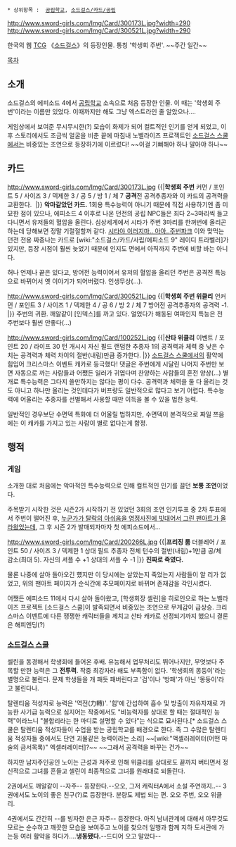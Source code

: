  * 상위항목 :  [[공립학교]], [[소드걸스/카드/공립]]

http://www.sword-girls.com/Img/Card/300173L.jpg?width=290 http://www.sword-girls.com/Img/Card/300521L.jpg?width=290

한국의 웹 [[TCG]] 《[[소드걸스]]》의 등장인물.
통칭 '학생회 주번'. ~~주간 일간~~

[[목차]]

== 소개 ==
소드걸스의 에피소드 4에서 [[공립학교]] 소속으로 처음 등장한 인물. 이 때는 '학생회 주번'이라는 이름만 있었다. 이때까지만 해도 그냥 엑스트라인 줄 알았으나….

게임상에서 보여준 무시무시한(?) 모습이 화제가 되어 컬트적인 인기를 얻게 되었고, 이후 스토리에서도 조금씩 얼굴을 비춘 끝에 마침내 노벨라이즈 프로젝트인 [[소드걸스 스쿨]]에서는 비중있는 조연으로 등장하기에 이르렀다! ~~이걸 기뻐해야 하나 말아야 하나~~

== 카드 ==
http://www.sword-girls.com/Img/Card/300173L.jpg
{{|'''학생회 주번''' 
커먼 / 포인트 5 / 사이즈 3 / 덱제한 3 / 공 5 / 방 1 / 체 7
'''공격'''전 공격추종자와 이 카드의 공격력을 교환한다. 
{{{#0000ff 여어 안녕? 이런 이른 아침에 나나이 네가 왠일이야? 게다가 그 마술도구는 뭐지?}}}|}}
'''악마같았던 카드.'''
1회용 특수능력이 아니기 때문에 직접 사용하기엔 좀 미묘한 점이 있으나, 에피소드 4 이후로 나온 던전의 공립 NPC들은 죄다 2~3마리씩 들고다니면서 유저들의 혈압을 올린다. 심상세계에서 시타가 주번 3마리를 한꺼번에 올리곤 하는데 당해보면 정말 기절절할꺼 같다. [http://www.sword-girls.com/Community/ScreenShot/View.aspx?BoardNo=9527&iPage=5&SearchArea=0&Keyword= 시타야 이러지마.. 아아..][http://www.sword-girls.com/Plus/Sketch/View.aspx?BoardNo=516&iPage=1&SearchArea=T&Keyword=파크 주번파크]
이와 맞먹는 던전 전용 짜증나는 카드로 [wiki:"소드걸스/카드/사립/에피소드 9" 레이디 트라벨러]가 있지만, 등장 시점이 훨씬 늦었기 때문에 인지도 면에서 아직까지 주번에 비할 바는 아니다.

허나 언제나 끝은 있다고, 방어전 능력이어서 유저의 혈압을 올리던 주번은 공격전 특능으로 바뀌어서 옛 이야기가 되어버렸다. 인생무상(...).


http://www.sword-girls.com/Img/Card/300521L.jpg
{{|'''학생회 주번 위클리'''
언커먼 / 포인트 3 / 사이즈 1 / 덱제한 4 / 공 6 / 방 2 / 체 7
방어전 공격추종자의 공격력 -1. 
{{{#blue 정말이지… 제가 무슨 목록도 아니고 이렇게 없는 취급 할건가요? 학생회 주번 중 에이스! 컴백입니다.}}}|}}
주번의 귀환. 깨알같이 [인덱스]를 까고 있다. 얼었다가 해동된 여파인지 특능은 전 주번보다 훨씬 안좋다(…)


http://www.sword-girls.com/Img/Card/100252L.jpg
{{|'''산타 위클리'''
이벤트 / 포인트 20 / 라이프 30
턴 개시시 자신 필드 랜덤한 추종자 1의 공격력과 체력 중 낮은 수치는 공격력과 체력 차이의 절반(내림)만큼 증가한다.
{{{#blue 압수에요! 가 아니라 선물이에요! 뺐었던 걸 돌려주는 게 선물이냐고요? 그러면 도로 압수해버릴 수도 있어요.}}}|}}
[[소드걸스 스쿨]]에서의 활약에 힘입어 크리스마스 이벤트 캐카로 등극했다! 댓글은 주번에게 시달린 나머지 주번만 보면 자동으로 까는 사람들과 어쨌든 일러가 귀엽다며 찬양하는 사람들의 혼전 양상(…)
별개로 특수능력은 그다지 쓸만하지는 않다는 평이 다수. 공격력과 체력을 둘 다 올리는 것도 아니고 하나만 올리는 것인데다가 버프량도 일반적으로 많다고 보기 어렵다. 특수능력에 어울리는 추종자를 선별해서 사용할 때만 이득을 볼 수 있을 법한 능력.

일반적인 경우보단 수면덱 특화에 더 어울릴 법하지만, 수면덱이 본격적으로 짜일 쯔음에는 이 캐카를 가지고 있는 사람이 별로 없다는게 함정.
== 행적 ==
=== 게임 ===
소개한 대로 처음에는 악마적인 특수능력으로 인해 컬트적인 인기를 끌던 '''보통 조연'''이었다.

주목받기 시작한 것은 시즌2가 시작하기 전 있었던 3회의 조연 인기투표 중 2차 투표에서 주번이 떨어진 후, [http://www.sword-girls.com/Plus/Sketch/View.aspx?BoardNo=603&iPage=9&SearchArea=&Keyword= 누군가가 탈락의 아쉬움을 영정사진에 빗대어서 그린 팬아트가 올라왔었는데], 그 후 시즌 2가 발매되자마자 첫 에피소드에서…

http://www.sword-girls.com/Img/Card/200266L.jpg
{{|'''프리징 룸''' 
더블레어 / 포인트 50 / 사이즈 3 / 덱제한 1
상대 필드 추종자 전체 턴수의 절반(내림)+1만큼 공/체 감소(최대 5). 자신의 셔플 수 +1 상대의 셔플 수 -1
{{{#0000ff "아스미.. 스...." 방과후 교실로 오라던 위클리의 쪽지를 받은 아스미스가 도착했을때, 이미 차갑게 얼어붙은 위클리만이 교실에 남겨져 있었다.}}}|}}
'''진짜로 죽였다.'''

물론 나중에 살아 돌아오긴 헀지만 이 당시에는 살았는지 죽었는지 사람들이 알 리가 없었고, 위의 팬아트 페이지가 순식간에 추모페이지로 바뀌며 존재감을 각인시켰다.

어쨌든 에피소드 11에서 다시 살아 돌아왔고, [학생회장 셀린]을 히로인으로 하는 노벨라이즈 프로젝트 [소드걸스 스쿨]이 발족되면서 비중있는 조연으로 무게감이 급상승. 크리스마스 이벤트에 다른 쟁쟁한 캐릭터들을 제치고 산타 캐카로 선정되기까지 했으니 결론은 해피엔딩(?)
=== [[소드걸스 스쿨]] ===
셀린을 동경해서 학생회에 들어온 후배. 유능해서 업무처리도 뛰어나지만, 무엇보다 주목할 만한 능력은 그 '''전투력'''. 작중 최강자라 해도 부족함이 없다. '학생회의 몽둥이'라는 별명으로 불린다. 문제 학생들을 개 패듯 패버린다고 '검'이나 '방패'가 아닌 '몽둥이'라고 불린다나.

탈렌티움 적성자로 능력은 '역전(力轉)'. '힘'에 간섭하여 흡수 및 방출이 자유자재로 가능한 사기급 능력으로 심지어는 작중에서도 "비능력자를 상대로 할 때는 절대적인 능력"이라느니 "불합리라는 한 마디로 설명할 수 있다"는 식으로 묘사된다.[* 소드걸스 스쿨은 탈렌티움 적성자들이 수업을 받는 공립학교를 배경으로 한다. 즉 그 수많은 탈렌티움 적성자들 중에서도 단연 괴물같은 능력이라는 소리] ~~[wiki:"액셀러레이터(어떤 마술의 금서목록)" 엑셀러레이터]?~~ ~~그래서 공격력을 바꾸는 건가~~

하지만 남자주인공인 노이는 근성과 저주로 인해 위클리를 상대로도 끝까지 버티면서 정신적으로 그녀를 흔들고 셀린이 최종적으로 그녀를 원래대로 되돌린다.

2권에서도 깨알같이 --자주-- 등장한다.--오오, 그저 캐릭터A에서 소설 주연까지..-- 3권에서도 노이의 좋은 친구(?)로 등장한다. 분량도 제법 되는 편. 오오 주번, 오오 위클리.

4권에서도 간간히 --를 빙자한 은근 자주-- 등장한다. 아직 남녀관계에 대해서 아무것도 모르는 순수하고 깨끗한 모습을 보여주고 노이를 찾으러 일행과 함께 지하 도서관에 가는등 여러 활약을 하다가....'''냉동됐다.'''--드디어 오고 말았다--
